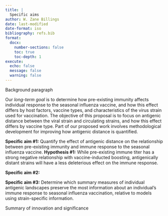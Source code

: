 ```yaml
---
title: |
  Specific aims
author: W. Zane Billings
date: last-modified
date-format: iso
bibliography: refs.bib
format:
  docx:
    number-sections: false
    toc: true
    toc-depth: 1
execute: 
  echo: false
  message: false
  warning: false
---
```


Background paragraph

Our *long-term goal* is to determine how pre-existing immunity affects individual
response to the seasonal influenza vaccine, and how this effect differs
by host factors, vaccine types, and characteristics of the virus strain used for
vaccination. The objective of this proposal is to focus on antigenic distance
between the viral strain and circulating strains, and how this effect differs
by vaccine type. Part of our proposed work involves methodological development
for improving how antigenic distance is quantified.

**Specific aim #1:** Quantify the effect of antigenic distance on the
relationship between pre-existing immunity and immune response to the seasonal
influenza vaccine.
**Hypothesis #1:** While pre-existing immune titer has a strong negative
relationship with vaccine-inducted boosting, antigenically distant strains
will have a less deleterious effect on the immune response.

**Specific aim #2:**

**Specific aim #3:** Determine which summary measures of individual antigenic
landscapes preserve the most information about an individual's immune response
to seasonal influenza vaccination, relative to models using strain-specific
information.

Summary of innovation and significance




<!-- END OF FILE -->
